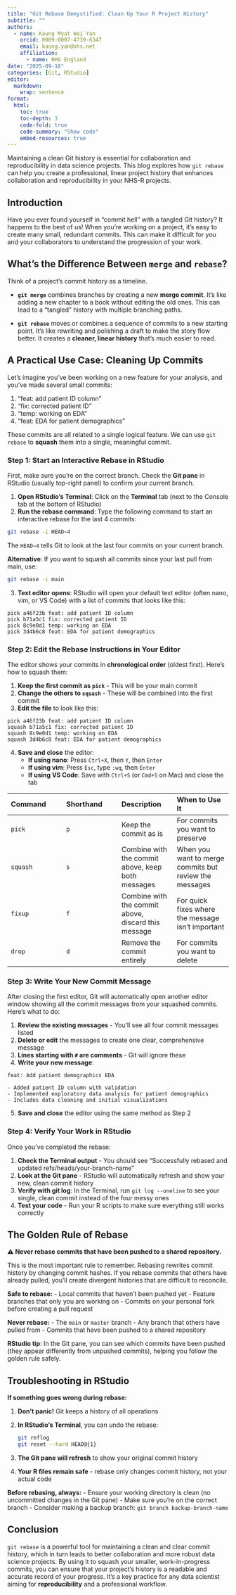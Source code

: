 ```yaml
---
title: "Git Rebase Demystified: Clean Up Your R Project History"
subtitle: ""
authors:
  - name: Kaung Myat Wai Yan
    orcid: 0009-0007-4739-6347
    email: kaung.yan@nhs.net
    affiliation:
      - name: NHS England
date: "2025-09-18"
categories: [Git, RStudio]
editor: 
  markdown: 
    wrap: sentence
format:
  html:
    toc: true
    toc-depth: 3
    code-fold: true
    code-summary: "Show code"
    embed-resources: true
---
```


Maintaining a clean Git history is essential for collaboration and reproducibility in data science projects. 
This blog explores how `git rebase` can help you create a professional, linear project history that enhances collaboration and reproducibility in your NHS-R projects.

## Introduction

Have you ever found yourself in "commit hell" with a tangled Git history? It happens to the best of us! When you're working on a project, it's easy to create many small, redundant commits. This can make it difficult for you and your collaborators to understand the progression of your work. 

## What's the Difference Between `merge` and `rebase`?

Think of a project's commit history as a timeline.

* **`git merge`** combines branches by creating a new **merge commit**. It's like adding a new chapter to a book without editing the old ones. This can lead to a "tangled" history with multiple branching paths.

* **`git rebase`** moves or combines a sequence of commits to a new starting point. It's like rewriting and polishing a draft to make the story flow better. It creates a **cleaner, linear history** that's much easier to read.

## A Practical Use Case: Cleaning Up Commits

Let's imagine you've been working on a new feature for your analysis, and you've made several small commits:

1.  "feat: add patient ID column"
2.  "fix: corrected patient ID"
3.  "temp: working on EDA"
4.  "feat: EDA for patient demographics"

These commits are all related to a single logical feature. We can use `git rebase` to **squash** them into a single, meaningful commit.

### Step 1: Start an Interactive Rebase in RStudio

First, make sure you're on the correct branch. Check the **Git pane** in RStudio (usually top-right panel) to confirm your current branch.

1. **Open RStudio's Terminal**: Click on the **Terminal** tab (next to the Console tab at the bottom of RStudio)
2. **Run the rebase command**: Type the following command to start an interactive rebase for the last 4 commits:

```bash
git rebase -i HEAD~4
```

The `HEAD~4` tells Git to look at the last four commits on your current branch. 

**Alternative**: If you want to squash all commits since your last pull from main, use:
```bash
git rebase -i main
```

3. **Text editor opens**: RStudio will open your default text editor (often nano, vim, or VS Code) with a list of commits that looks like this:

```
pick a46f23b feat: add patient ID column
pick b71a5c1 fix: corrected patient ID
pick 8c9e0d1 temp: working on EDA
pick 3d4b6c8 feat: EDA for patient demographics
```

### Step 2: Edit the Rebase Instructions in Your Editor

The editor shows your commits in **chronological order** (oldest first). Here's how to squash them:

1. **Keep the first commit as `pick`** - This will be your main commit
2. **Change the others to `squash`** - These will be combined into the first commit
3. **Edit the file** to look like this:

```
pick a46f23b feat: add patient ID column
squash b71a5c1 fix: corrected patient ID
squash 8c9e0d1 temp: working on EDA
squash 3d4b6c8 feat: EDA for patient demographics
```

4. **Save and close** the editor:
   - **If using nano**: Press `Ctrl+X`, then `Y`, then `Enter`
   - **If using vim**: Press `Esc`, type `:wq`, then `Enter`
   - **If using VS Code**: Save with `Ctrl+S` (or `Cmd+S` on Mac) and close the tab

| Command | Shorthand | Description | When to Use It |
| :--- | :--- | :--- | :--- |
| `pick` | `p` | Keep the commit as is | For commits you want to preserve |
| `squash` | `s` | Combine with the commit above, keep both messages | When you want to merge commits but review the messages |
| `fixup` | `f` | Combine with the commit above, discard this message | For quick fixes where the message isn't important |
| `drop` | `d` | Remove the commit entirely | For commits you want to delete |

### Step 3: Write Your New Commit Message

After closing the first editor, Git will automatically open another editor window showing all the commit messages from your squashed commits. Here's what to do:

1. **Review the existing messages** - You'll see all four commit messages listed
2. **Delete or edit** the messages to create one clear, comprehensive message
3. **Lines starting with `#` are comments** - Git will ignore these
4. **Write your new message**:

```
feat: Add patient demographics EDA

- Added patient ID column with validation
- Implemented exploratory data analysis for patient demographics  
- Includes data cleaning and initial visualizations
```

5. **Save and close** the editor using the same method as Step 2

### Step 4: Verify Your Work in RStudio

Once you've completed the rebase:

1. **Check the Terminal output** - You should see "Successfully rebased and updated refs/heads/your-branch-name"
2. **Look at the Git pane** - RStudio will automatically refresh and show your new, clean commit history
3. **Verify with git log**: In the Terminal, run `git log --oneline` to see your single, clean commit instead of the four messy ones
4. **Test your code** - Run your R scripts to make sure everything still works correctly

## The Golden Rule of Rebase

**⚠️ Never rebase commits that have been pushed to a shared repository.**

This is the most important rule to remember. Rebasing rewrites commit history by changing commit hashes. If you rebase commits that others have already pulled, you'll create divergent histories that are difficult to reconcile.

**Safe to rebase:**
- Local commits that haven't been pushed yet
- Feature branches that only you are working on
- Commits on your personal fork before creating a pull request

**Never rebase:**
- The `main` or `master` branch
- Any branch that others have pulled from
- Commits that have been pushed to a shared repository

**RStudio tip**: In the Git pane, you can see which commits have been pushed (they appear differently from unpushed commits), helping you follow the golden rule safely.

## Troubleshooting in RStudio

**If something goes wrong during rebase:**

1. **Don't panic!** Git keeps a history of all operations
2. **In RStudio's Terminal**, you can undo the rebase:
   ```bash
   git reflog
   git reset --hard HEAD@{1}
   ```
3. **The Git pane will refresh** to show your original commit history
4. **Your R files remain safe** - rebase only changes commit history, not your actual code

**Before rebasing, always:**
- Ensure your working directory is clean (no uncommitted changes in the Git pane)
- Make sure you're on the correct branch
- Consider making a backup branch: `git branch backup-branch-name`

## Conclusion

`git rebase` is a powerful tool for maintaining a clean and clear commit history, which in turn leads to better collaboration and more robust data science projects. By using it to squash your smaller, work-in-progress commits, you can ensure that your project's history is a readable and accurate record of your progress. It's a key practice for any data scientist aiming for **reproducibility** and a professional workflow.